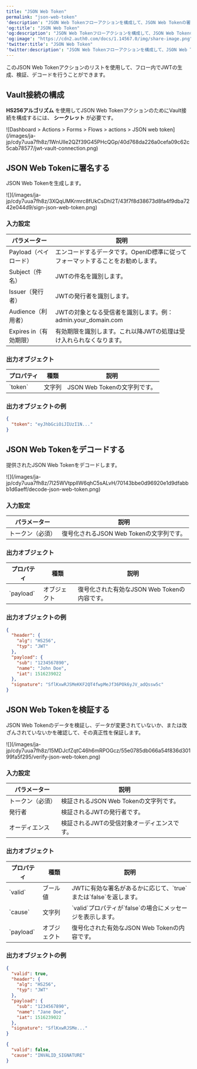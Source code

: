 ```yaml
---
title: "JSON Web Token"
permalink: "json-web-token"
'description': "JSON Web Tokenフローアクションを構成して、JSON Web Tokenの署名、検証、またはデコードを行う方法を説明します。"
'og:title': "JSON Web Token"
'og:description': "JSON Web Tokenフローアクションを構成して、JSON Web Tokenの署名、検証、またはデコードを行う方法を説明します。"
'og:image': "https://cdn2.auth0.com/docs/1.14567.0/img/share-image.png"
'twitter:title': "JSON Web Token"
'twitter:description': "JSON Web Tokenフローアクションを構成して、JSON Web Tokenの署名、検証、またはデコードを行う方法を説明します。"
---
```


この<Tooltip data-tooltip-id="react-containers-DefinitionTooltip-2" href="/ja-jp/glossary?term=json-web-token" tip="JSON Web Token（JWT）: 二者間のクレームを安全に表現するために使用される標準IDトークン形式（および多くの場合、アクセストークン形式）。" cta="用語集の表示">JSON Web Token</Tooltip>アクションのリストを使用して、フロー内でJWTの生成、検証、デコードを行うことができます。

## Vault接続の構成

**HS256アルゴリズム** を使用してJSON Web TokenアクションのためにVault接続を構成するには、 **シークレット** が必要です。

<Frame>![Dashboard > Actions > Forms > Flows > actions > JSON web token](/images/ja-jp/cdy7uua7fh8z/1WnUlIe2QZf39G45PHcQGp/40d768da226a0cefa09c62c5cab78577/jwt-vault-connection.png)</Frame>

## JSON Web Tokenに署名する

JSON Web Tokenを生成します。

<Frame>![](/images/ja-jp/cdy7uua7fh8z/3XQqUMKrmrc8fUkCsDhI2T/43f7f8d38673d8fa4f9dba7242e044d9/sign-json-web-token.png)</Frame>

### 入力設定

<table class="table">
<thead>
<tr>
<th><b>パラメーター</b></th>
<th><b>説明</b></th>
</tr>
</thead>
<tbody>
<tr>
<td>Payload（ペイロード）</td>
<td>
              エンコードするデータです。OpenID標準に従ってフォーマットすることをお勧めします。	
          </td>
</tr>
<tr>
<td>Subject（件名）</td>
<td>
             JWTの件名を識別します。
          </td>
</tr>
<tr>
<td>Issuer（発行者）</td>
<td>
              JWTの発行者を識別します。	
          </td>
</tr>
<tr>
<td>Audience（利用者）</td>
<td>
             JWTの対象となる受信者を識別します。例：  admin.your_domain.com
          </td>
</tr>
<tr>
<td>Expires in（有効期限）</td>
<td>
             有効期限を識別します。これ以降JWTの処理は受け入れられなくなります。 
          </td>
</tr>
</tbody>
</table>

### 出力オブジェクト

<table class="table">
<thead>
<tr>
<th><b>プロパティ</b></th>
<th><b>種類</b></th>
<th><b>説明</b></th>
</tr>
</thead>
<tbody>
<tr>
<td>`token`</td>
<td>文字列</td>
<td>JSON Web Tokenの文字列です。</td>
</tr>
</tbody>
</table>

### 出力オブジェクトの例

```json lines
{
  "token": "eyJhbGciOiJIUzI1N..."
}
```

## JSON Web Tokenをデコードする

提供されたJSON Web Tokenをデコードします。

<Frame>![](/images/ja-jp/cdy7uua7fh8z/7I25WVtppllW6qhC5sALvH/70143bbe0d96920e1d9dfabbb1d6aeff/decode-json-web-token.png)</Frame>

### 入力設定

<table class="table">
<thead>
<tr>
<th><b>パラメーター</b></th>
<th><b>説明</b></th>
</tr>
</thead>
<tbody>
<tr>
<td>トークン（必須）</td>
<td>復号化されるJSON Web Tokenの文字列です。	</td>
</tr>
</tbody>
</table>

### 出力オブジェクト

<table class="table">
<thead>
<tr>
<th><b>プロパティ</b></th>
<th><b>種類</b></th>
<th><b>説明</b></th>
</tr>
</thead>
<tbody>
<tr>
<td>`payload`</td>
<td>オブジェクト</td>
<td>復号化された有効なJSON Web Tokenの内容です。</td>
</tr>
</tbody>
</table>

### 出力オブジェクトの例

```json lines
{
  "header": {
    "alg": "HS256",
    "typ": "JWT"
  },
  "payload": {
    "sub": "1234567890",
    "name": "John Doe",
    "iat": 1516239022
  },
  "signature": "SflKxwRJSMeKKF2QT4fwpMeJf36POk6yJV_adQssw5c"
}
```

## JSON Web Tokenを検証する

JSON Web Tokenのデータを検証し、データが変更されていないか、または改ざんされていないかを確認して、その真正性を保証します。

<Frame>![](/images/ja-jp/cdy7uua7fh8z/15MDJcfZqtC46h6mRPOGcz/55e0785db066a54f836d30199fa5f295/verify-json-web-token.png)</Frame>

### 入力設定

<table class="table">
<thead>
<tr>
<th><b>パラメーター</b></th>
<th><b>説明</b></th>
</tr>
</thead>
<tbody>
<tr>
<td>トークン（必須）</td>
<td>
              検証されるJSON Web Tokenの文字列です。
          </td>
</tr>
<tr>
<td>発行者</td>
<td>
              検証されるJWTの発行者です。
          </td>
</tr>
<tr>
<td>オーディエンス</td>
<td>
             検証されるJWTの受信対象オーディエンスです。
          </td>
</tr>
</tbody>
</table>

### 出力オブジェクト

<table class="table">
<thead>
<tr>
<th><b>プロパティ</b></th>
<th><b>種類</b></th>
<th><b>説明</b></th>
</tr>
</thead>
<tbody>
<tr>
<td>`valid`</td>
<td>ブール値</td>
<td>JWTに有効な署名があるかに応じて、`true`または`false`を返します。</td>
</tr>
<tr>
<td>`cause`</td>
<td>文字列</td>
<td>`valid`プロパティが`false`の場合にメッセージを表示します。</td>
</tr>
<tr>
<td>`payload`</td>
<td>オブジェクト</td>
<td>復号化された有効なJSON Web Tokenの内容です。</td>
</tr>
</tbody>
</table>

### 出力オブジェクトの例

```json lines
{
  "valid": true,
  "header": {
    "alg": "HS256",
    "typ": "JWT"
  },
  "payload": {
    "sub": "1234567890",
    "name": "Jane Doe",
    "iat": 1516239022
  },
  "signature": "SflKxwRJSMe..."
}
```

```json lines
{
  "valid": false,
  "cause": "INVALID_SIGNATURE"
}
```

